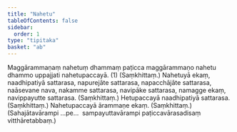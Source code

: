 ```yaml
---
title: "Nahetu"
tableOfContents: false
sidebar:
  order: 1
type: "tipitaka"
basket: "ab"
---
```



<DynamicBreadcrumb />

<Division number="199">

<Paragraph number="753">
Maggārammaṇaṃ nahetuṃ dhammaṃ paṭicca maggārammaṇo nahetu dhammo uppajjati nahetupaccayā. (1) (Saṃkhittaṃ.)
</Paragraph>

<Paragraph number="754">
Nahetuyā ekaṃ, naadhipatiyā sattarasa, napurejāte sattarasa, napacchājāte sattarasa, naāsevane nava, nakamme sattarasa, navipāke sattarasa, namagge ekaṃ, navippayutte sattarasa. (Saṃkhittaṃ.)
</Paragraph>

<Paragraph number="755">
Hetupaccayā naadhipatiyā sattarasa. (Saṃkhittaṃ.)
</Paragraph>

<Paragraph number="756">
Nahetupaccayā ārammaṇe ekaṃ. (Saṃkhittaṃ.)
</Paragraph>

<Paragraph number="757">
(Sahajātavārampi …pe…  sampayuttavārampi paṭiccavārasadisaṃ vitthāretabbaṃ.)
</Paragraph>
</Division>
